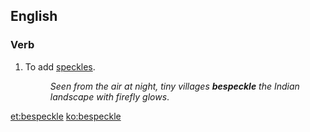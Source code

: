 ==English==

===Verb===
{{en-verb|bespeckl|es}}

# To add [[speckle]]s.
#:''Seen from the air at night, tiny villages '''bespeckle''' the Indian landscape with firefly glows''.

[[et:bespeckle]]
[[ko:bespeckle]]